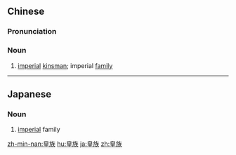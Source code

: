 ==Chinese==
{{zh-forms}}

===Pronunciation===
{{zh-pron
|m=huángzú
|cat=n
}}

===Noun===
{{zh-noun}}

# [[imperial]] [[kinsman]]; imperial [[family]]

----

==Japanese==
{{ja-kanjitab|皇|族}}

===Noun===
{{ja-noun|こうぞく}}

# [[imperial]] family

[[zh-min-nan:皇族]]
[[hu:皇族]]
[[ja:皇族]]
[[zh:皇族]]